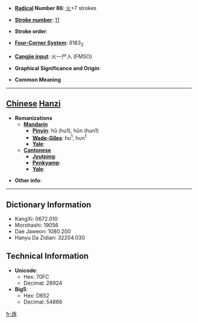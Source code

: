 * '''[[Wiktionary:Chinese radical index| Radical]] Number 86''': [[Wiktionary:Chinese radical index 火|火]]+7 strokes

* '''[[Wiktionary:Chinese total strokes index|Stroke number]]''': [[Wiktionary:Chinese total strokes index 11|11]]

* '''Stroke order''': 

* '''[[Wiktionary:Chinese four corner index|Four-Corner System]]''': 9183<sub>2</sub>

* '''[[Wiktionary:Chinese Cangjie index|Cangjie input]]''': 火一尸人 (FMSO)

* '''Graphical Significance and Origin''': 

* '''Common Meaning'''

----

== [[Chinese]] [[Hanzi]] ==

* '''Romanizations'''
** '''[[Mandarin]]'''
*** '''[[Pinyin]]''': hū (hu1), hūn (hun1)
*** '''[[Wade-Giles]]''': hu<sup>1</sup>, hun<sup>1</sup>
*** '''[[Yale]]''': 
** '''[[Cantonese]]'''
*** '''[[Jyutping]]''':
*** '''[[Penkyamp]]''': 
*** '''[[Yale]]''': 

* '''Other info''': 

----

== Dictionary Information ==

* KangXi: 0672.010
* Morohashi: 19056
* Dae Jaweon: 1080.200
* Hanyu Da Zidian: 32204.030

== Technical Information ==

* '''Unicode''':
** Hex: 70FC
** Decimal: 28924
* '''Big5''':
** Hex: D652
** Decimal: 54866

[[fr:烼]]